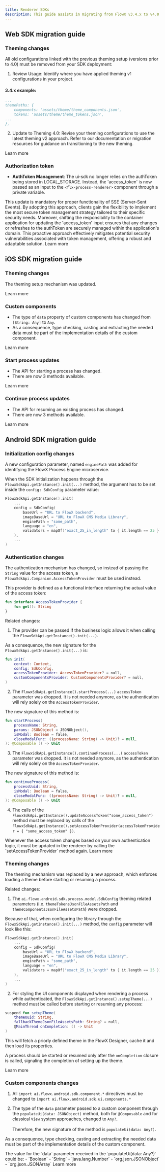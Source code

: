 ```yaml
---
title: Renderer SDKs
description: This guide assists in migrating from FlowX v3.4.x to v4.0.
---
```


## Web SDK migration guide

### Theming changes 

<Warning>
All old configurations linked with the previous theming setup (versions prior to 4.0) must be removed from your SDK deployment:
</Warning>

1. Review Usage: Identify where you have applied theming v1 configurations in your project.

#### 3.4.x example:

```yaml
...
themePaths: {
    components: 'assets/theme/theme_components.json',
    tokens: 'assets/theme/theme_tokens.json',
...
},
```

2. Update to Theming 4.0: Revise your theming configurations to use the latest theming v2 approach. Refer to our documentation or migration resources for guidance on transitioning to the new theming.

<Card title="Theming setup" href="/4.0/sdks/angular-renderer#theming" icon="link">
Learn more
</Card>

### Authorization token

* **AuthToken Management**: The ui-sdk no longer relies on the authToken being stored in LOCAL_STORAGE. Instead, the 'access_token' is now passed as an input to the `<flx-process-renderer>` component through a private variable.

<Warning>
This update is mandatory for proper functionality of SSE (Server-Sent Events).
</Warning>

<Info>
By adopting this approach, clients gain the flexibility to implement the most secure token management strategy tailored to their specific security needs. Moreover, shifting the responsibility to the container application for updating the 'access_token' input ensures that any changes or refreshes to the authToken are securely managed within the application's domain. This proactive approach effectively mitigates potential security vulnerabilities associated with token management, offering a robust and adaptable solution.
</Info>

<Card title ="Authorization" href="/4.0/sdks/angular-renderer#authorization" icon ="link">
Learn more
</Card>


## iOS SDK migration guide

### Theming changes 

The theming setup mechanism was updated.

<Card title= "iOS Theming setup" href="/4.0/sdks/ios-renderer#theming" icon ="link">
Learn more
</Card>


### Custom components

- The type of `data` property of custom components has changed from `[String: Any]` to `Any`.
- As a consequence, type checking, casting and extracting the needed data must be part of the implementation details of the custom component.

<Card title ="Custom components" href="/4.0/sdks/ios-renderer#custom-components" icon ="link">
Learn more
</Card>

### Start process updates

- The API for starting a process has changed.
- There are now 3 methods available.

<Card title="How to start a process" href= "/4.0/sdks/ios-renderer#how-to-start-a-process" icon ="link">
Learn more
</Card>

### Continue process updates

- The API for resuming an existing process has changed.
- There are now 3 methods available.

<Card title="How to resume an existing process" href="/4.0/sdks/ios-renderer#how-to-resume-an-existing-process" icon ="link">
Learn more
</Card>

 
 
## Android SDK migration guide

### Initialization config changes

A new configuration parameter, named `enginePath` was added for identifying the FlowX Process Engine microservice.

When the SDK initialization happens through the `FlowxSdkApi.getInstance().init(...)` method, the argument has to be set inside the `config: SdkConfig` parameter value:

```kotlin
FlowxSdkApi.getInstance().init(
    ...
    config = SdkConfig(
        baseUrl = "URL to FlowX backend",
        imageBaseUrl = "URL to FlowX CMS Media Library",
        enginePath = "some_path",
        language = "en",
        validators = mapOf("exact_25_in_length" to { it.length == 25 }),
    ),
    ...
)
```

### Authentication changes

The authentication mechanism has changed, so instead of passing the `String` value for the access token, a `FlowxSdkApi.Companion.AccessTokenProvider` must be used instead.

This provider is defined as a functional interface returning the actual value of the access token:

```kotlin
fun interface AccessTokenProvider {
    fun get(): String
}
```

Related changes:

1. The provider can be passed if the business logic allows it when calling the `FlowxSdkApi.getInstance().init(...)`.

As a consequence, the new signature for the `FlowxSdkApi.getInstance().init(...)` is:

```kotlin
fun init(
    context: Context,
    config: SdkConfig,
    accessTokenProvider: AccessTokenProvider? = null,
    customComponentsProvider: CustomComponentsProvider? = null,
)
```

2. The `FlowxSdkApi.getInstance().startProcess(...)` `accessToken` parameter was dropped. It is not needed anymore, as the authentication will rely solely on the `AccessTokenProvider`.

The new signature of this method is:

```kotlin
fun startProcess(
    processName: String,
    params: JSONObject = JSONObject(),
    isModal: Boolean = false,
    closeModalFunc: ((processName: String) -> Unit)? = null,
): @Composable () -> Unit
```

3. The `FlowxSdkApi.getInstance().continueProcess(...)` `accessToken` parameter was dropped. It is not needed anymore, as the authentication will rely solely on the `AccessTokenProvider`.

The new signature of this method is:
```kotlin
fun continueProcess(
    processUuid: String,
    isModal: Boolean = false,
    closeModalFunc: ((processName: String) -> Unit)? = null,
): @Composable () -> Unit
```

4. The calls of the `FlowxSdkApi.getInstance().updateAccessToken("some_access_token")` method must be replaced by calls of the `FlowxSdkApi.getInstance().setAccessTokenProvider(accessTokenProvider = { "some_access_token" })`.

<Tip>
Whenever the access token changes based on your own authentication logic, it must be updated in the renderer by calling the `setAccessTokenProvider` method again.
</Tip>

<Card title= "Authentication mechanism" href="/4.0/sdks/android-renderer#authentication" icon ="link">
Learn more
</Card>

### Theming changes

The theming mechanism was replaced by a new approach, which enforces loading a theme before starting or resuming a process.

Related changes:

1. The `ai.flowx.android.sdk.process.model.SdkConfig` theming related parameters (i.e. `themeTokensJsonFileAssetsPath` and `themeComponentsJsonFileAssetsPath`) were dropped.

Because of that, when configuring the library through the `FlowxSdkApi.getInstance().init(...)` method, the `config` parameter will look like this:

```kotlin
FlowxSdkApi.getInstance().init(
    ...
    config = SdkConfig(
        baseUrl = "URL to FlowX backend",
        imageBaseUrl = "URL to FlowX CMS Media Library",
        enginePath = "some_path",
        language = "en",
        validators = mapOf("exact_25_in_length" to { it.length == 25 }),
    ),
    ...
)
```

2. For styling the UI components displayed when rendering a process while authenticated, the `FlowxSdkApi.getInstance().setupTheme(...)` method must be called before starting or resuming any process:

```kotlin
suspend fun setupTheme(
    themeUuid: String,
    fallbackThemeJsonFileAssetsPath: String? = null,
    @MainThread onCompletion: () -> Unit
)
```
This will fetch a priorly defined theme in the FlowX Designer, cache it and then load its properties.

A process should be started or resumed only after the `onCompletion` closure is called, signaling the completion of setting up the theme.

<Card title="Theming mechanics" href= "/4.0/sdks/android-renderer#theming" icon="link">
Learn more
</Card>

### Custom components changes

1. All `import ai.flowx.android.sdk.component.*` directives must be changed to `import ai.flowx.android.sdk.ui.components.*`

2. The type of the `data` parameter passed to a custom component through the `populateUi(data: JSONObject)` method, both for `@Composable` and for classical `View` system approaches, changed to `Any?`.<br/><br/>
Therefore, the new signature of the method is `populateUi(data: Any?)`.

As a consequence, type checking, casting and extracting the needed data must be part of the implementation details of the custom component.

<Tip>
    The value for the `data` parameter received in the `populateUi(data: Any?)` could be:
    - `Boolean`
    - `String`
    - `java.lang.Number`
    - `org.json.JSONObject`
    - `org.json.JSONArray`
</Tip>

<Card title="Custom components" href="/4.0/sdks/android-renderer#custom-components" icon ="link">
Learn more
</Card>
